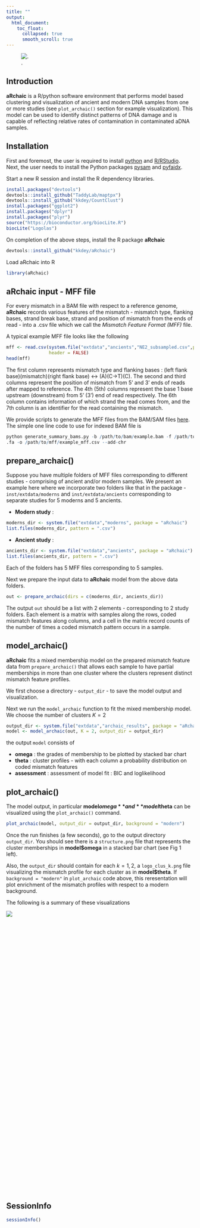 ```yaml
---
title: ""
output:
  html_document:
    toc_float: 
      collapsed: true
      smooth_scroll: true
---
```


![.](logo_design.svg)

## Introduction 

**aRchaic** is a R/python software environment that performs model based 
clustering and visualization of ancient and modern DNA samples from one or more 
studies (see `plot_archaic()` section for example visualization). 
This model can be used to identify distinct patterns of DNA damage and
is capable of reflecting relative rates of contamination in contaminated aDNA
samples. 

## Installation

First and foremost, the user is required to install 
[python](https://www.python.org/downloads/) and 
[R/RStudio](https://www.rstudio.com/). Next, the user needs to install the Python packages 
[pysam](http://pysam.readthedocs.io/en/latest/installation.html) and
[pyfaidx](https://pythonhosted.org/pyfaidx/#installation).

Start a new R session and install the R dependency libraries.

```r
install.packages("devtools")
devtools::install_github("TaddyLab/maptpx")
devtools::install_github("kkdey/CountClust")
install.packages("ggplot2")
install.packages("dplyr")
install.packages("plyr")
source("https://bioconductor.org/biocLite.R")
biocLite("Logolas")
```

On completion of the above steps, install the R package **aRchaic**

```r
devtools::install_github("kkdey/aRchaic")
```

Load aRchaic into R

```r
library(aRchaic)
```


## aRchaic input - MFF file

For every mismatch in a BAM file with respect to a reference genome, **aRchaic**
records various features of the mismatch - mismatch type, flanking bases,
strand break base, strand and position of mismatch from the ends of read - into 
a .csv file which we call the *Mismatch Feature Format (MFF)* file. 

A typical example MFF file looks like the following 

```r
mff <- read.csv(system.file("extdata","ancients","NE2_subsampled.csv",package = "aRchaic"),
                header = FALSE)
head(mff)
```

The first column represents mismatch type and flanking bases :
(left flank base)(mismatch)(right flank base) <-> (A)(C->T)(C).
The second and third columns represent the position of mismatch from 5' and 3' ends
of reads after mapped to reference. The 4th (5th) columns represent the base
1 base upstream (downstream) from 5' (3') end of read 
respectively. The 6th column contains information of which strand the read comes
from, and the 7th column is an identifier for the read containing the mismatch.

We provide scripts to generate the MFF files from the BAM/SAM files
[here](https://github.com/kkdey/aRchaic/tree/master/bin). The simple one line 
code to use for indexed BAM file is 

```r
python generate_summary_bams.py -b /path/to/bam/example.bam -f /path/to/reference/hs37d5
.fa -o /path/to/mff/example_mff.csv --add-chr
```


## prepare_archaic()

Suppose you have multiple folders of MFF files corresponding to different studies - 
comprising of ancient and/or modern samples. 
We present an example here where we incorporate two folders like
that in the package - `inst/extdata/moderns` and `inst/extdata/ancients`
corresponding to separate studies for 5 moderns and 5 ancients. 

- **Modern study** :

```r
moderns_dir <- system.file("extdata","moderns", package = "aRchaic")
list.files(moderns_dir, pattern = ".csv")
```

- **Ancient study** :

```r
ancients_dir <- system.file("extdata","ancients", package = "aRchaic")
list.files(ancients_dir, pattern = ".csv")
```

Each of the folders has 5 MFF files corresponding to 5 samples. 

Next we prepare the input data to **aRchaic** model from the above data folders.

```r
out <- prepare_archaic(dirs = c(moderns_dir, ancients_dir))
```

The output `out` should be a list with 2 elements - corresponding to 2 study 
folders. Each element is a matrix with samples along the rows, coded 
mismatch features along columns, and a cell in the matrix record counts 
of the number of times a coded mismatch pattern occurs in a sample. 

## model_archaic() 

**aRchaic** fits a mixed membership  model on the prepared 
mismatch feature data from `prepare_archaic()`  that allows each sample to 
have partial memberships in more than one cluster 
where the clusters represent distinct mismatch feature profiles. 

We first choose a directory - `output_dir` - to save the model output and 
visualization.

Next we run the `model_archaic` function to fit the mixed membership model.
We choose the number of clusters $K=2$

```r
output_dir <- system.file("extdata","archaic_results", package = "aRchaic")
model <- model_archaic(out, K = 2, output_dir = output_dir)
```

the output `model` consists of 

- **omega** : the grades of membership to be plotted by stacked bar chart
- **theta** : cluster profiles - with each column a probability distribution on
          coded mismatch features 
- **assessment** : assessment of model fit : BIC and loglikelihood


## plot_archaic()

The model output, in particular **model$omega** and **model$theta** can be visualized using 
the `plot_archaic()` command.

```r
plot_archaic(model, output_dir = output_dir, background = "modern")
```

Once the run finishes (a few seconds), go to the output directory `output_dir`. 
You should see there is a `structure.png` file that represents the cluster
memberships in **model$omega** in a stacked bar chart (see Fig 1 left).

Also, the `output_dir` should contain for each $k=1,2$, a `logo_clus_k.png` file
visualizing the mismatch profile for each cluster as in **model$theta**. If
`background = "modern"` in `plot_archaic` code above, this reresentation will
plot enrichment of the mismatch profiles with respect to a modern background.

The following is a summary of these visualizations

<div style="width:750px; height:750px">
![](vignette_fig.png)
</div>

## SessionInfo

```r
sessionInfo()
```
